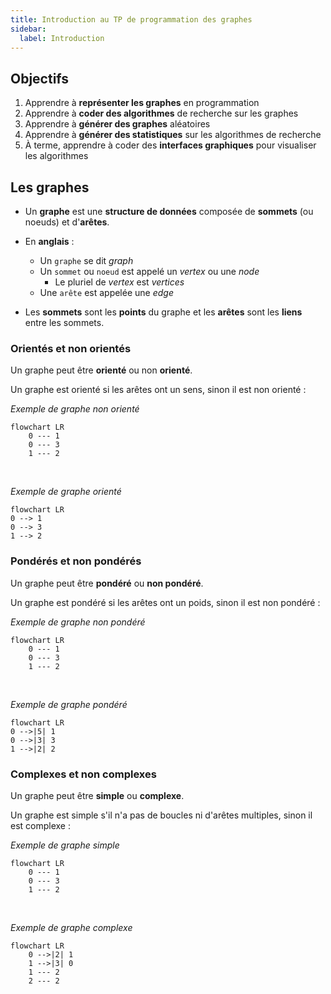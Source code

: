```yaml
---
title: Introduction au TP de programmation des graphes
sidebar:
  label: Introduction
---
```



<Slide title="TP Programmation de graphes">

## Objectifs

1. Apprendre à **représenter les graphes** en programmation
2. Apprendre à **coder des algorithmes** de recherche sur les graphes
3. Apprendre à **générer des graphes** aléatoires
4. Apprendre à **générer des statistiques** sur les algorithmes de recherche
5. À terme, apprendre à coder des **interfaces graphiques** pour visualiser les algorithmes

</Slide>
<Slide>

## Les graphes

* Un **graphe** est une **structure de données** composée de **sommets** (ou noeuds) et d'**arêtes**.

* En **anglais** :
    * Un `graphe` se dit _graph_
    * Un `sommet` ou `noeud` est appelé un _vertex_ ou une _node_
        * Le pluriel de _vertex_ est _vertices_
    * Une `arête` est appelée une _edge_
* Les **sommets** sont les **points** du graphe et les **arêtes** sont les **liens** entre les sommets.

</Slide>
<Slide>

### Orientés et non orientés

Un graphe peut être **orienté** ou non **orienté**.

Un graphe est orienté si les arêtes ont un sens, sinon il est non orienté :

_Exemple de graphe non orienté_
```mermaid
flowchart LR
    0 --- 1
    0 --- 3
    1 --- 2
```

<br/>

_Exemple de graphe orienté_
```mermaid
flowchart LR
0 --> 1
0 --> 3
1 --> 2
```

</Slide>
<Slide>

### Pondérés et non pondérés

Un graphe peut être **pondéré** ou **non pondéré**.

Un graphe est pondéré si les arêtes ont un poids, sinon il est non pondéré :

_Exemple de graphe non pondéré_
```mermaid
flowchart LR
    0 --- 1
    0 --- 3
    1 --- 2
```

<br/>

_Exemple de graphe pondéré_
```mermaid
flowchart LR
0 -->|5| 1
0 -->|3| 3
1 -->|2| 2
```


</Slide>
<Slide>

### Complexes et non complexes

Un graphe peut être **simple** ou **complexe**.

Un graphe est simple s'il n'a pas de boucles ni d'arêtes multiples, sinon il est complexe :

_Exemple de graphe simple_
```mermaid
flowchart LR
    0 --- 1
    0 --- 3
    1 --- 2
```

<br/>

_Exemple de graphe complexe_
```mermaid
flowchart LR
    0 -->|2| 1
    1 -->|3| 0
    1 --- 2
    2 --- 2
```

</Slide>